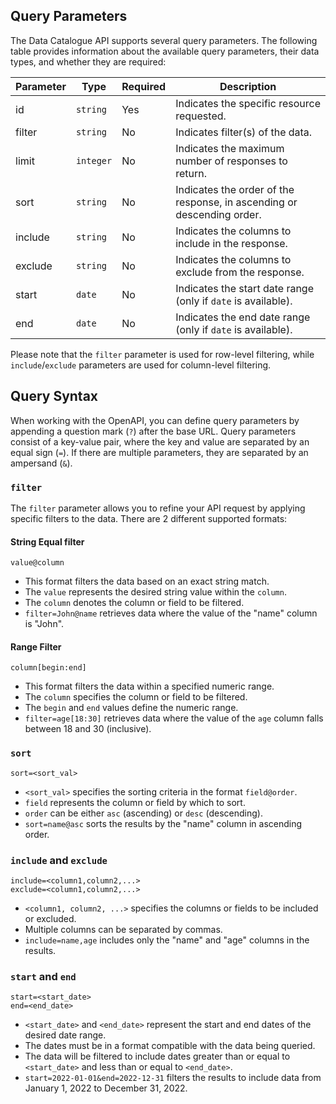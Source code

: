 ## Query Parameters

The Data Catalogue API supports several query parameters. The following table provides information about the available query parameters, their data types, and whether they are required:

| Parameter | Type      | Required | Description                                                            |
| --------- | --------- | -------- | ---------------------------------------------------------------------- |
| id        | `string`  | Yes      | Indicates the specific resource requested.                             |
| filter    | `string`  | No       | Indicates filter(s) of the data.                                       |
| limit     | `integer` | No       | Indicates the maximum number of responses to return.                   |
| sort      | `string`  | No       | Indicates the order of the response, in ascending or descending order. |
| include   | `string`  | No       | Indicates the columns to include in the response.                      |
| exclude   | `string`  | No       | Indicates the columns to exclude from the response.                    |
| start     | `date`    | No       | Indicates the start date range (only if `date` is available).          |
| end       | `date`    | No       | Indicates the end date range (only if `date` is available).            |

Please note that the `filter` parameter is used for row-level filtering, while `include`/`exclude` parameters are used for column-level filtering.

## Query Syntax

When working with the OpenAPI, you can define query parameters by appending a question mark (`?`) after the base URL. Query parameters consist of a key-value pair, where the key and value are separated by an equal sign (`=`). If there are multiple parameters, they are separated by an ampersand (`&`).

### `filter`

The `filter` parameter allows you to refine your API request by applying specific filters to the data. There are 2 different supported formats:

#### String Equal filter

```
value@column
```

- This format filters the data based on an exact string match.
- The `value` represents the desired string value within the `column`.
- The `column` denotes the column or field to be filtered.
- `filter=John@name` retrieves data where the value of the "name" column is "John".

#### Range Filter

```
column[begin:end]
```

- This format filters the data within a specified numeric range.
- The `column` specifies the column or field to be filtered.
- The `begin` and `end` values define the numeric range.
- `filter=age[18:30]` retrieves data where the value of the `age` column falls between 18 and 30 (inclusive).

### `sort`

```
sort=<sort_val>
```

- `<sort_val>` specifies the sorting criteria in the format `field@order`.
- `field` represents the column or field by which to sort.
- `order` can be either `asc` (ascending) or `desc` (descending).
- `sort=name@asc` sorts the results by the "name" column in ascending order.

### `include` and `exclude`

```
include=<column1,column2,...>
exclude=<column1,column2,...>
```

- `<column1, column2, ...>` specifies the columns or fields to be included or excluded.
- Multiple columns can be separated by commas.
- `include=name,age` includes only the "name" and "age" columns in the results.

### `start` and `end`

```
start=<start_date>
end=<end_date>
```

- `<start_date>` and `<end_date>` represent the start and end dates of the desired date range.
- The dates must be in a format compatible with the data being queried.
- The data will be filtered to include dates greater than or equal to `<start_date>` and less than or equal to `<end_date>`.
- `start=2022-01-01&end=2022-12-31` filters the results to include data from January 1, 2022 to December 31, 2022.
